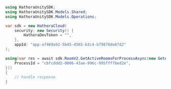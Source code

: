```csharp GetActiveRoomsForProcess.cs
using HathoraUnitySDK;
using HathoraUnitySDK.Models.Shared;
using HathoraUnitySDK.Models.Operations;

var sdk = new HathoraCloud(
    security: new Security() {
        HathoraDevToken = "",
    },
    appId: "app-af469a92-5b45-4565-b3c4-b79878de67d2"
);

using(var res = await sdk.RoomV2.GetActiveRoomsForProcessAsync(new GetActiveRoomsForProcessRequest() {
    ProcessId = "cbfcddd2-0006-43ae-996c-995fff7bed2e",
}))
{
    // handle response
}
```
